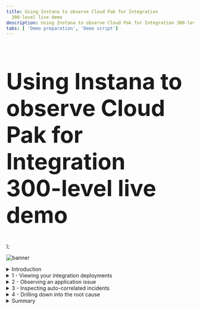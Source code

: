 ```yaml
---
title: Using Instana to observe Cloud Pak for Integration
  300-level live demo
description: Using Instana to observe Cloud Pak for Integration 300-level live demo
tabs: [ 'Demo preparation', 'Demo script']
---
```


  <span>
      <h1 style="font-size:60px;"> Using Instana to observe Cloud Pak for Integration<br/> 300-level live demo</h1>
  </span>
);

![banner](./images/using-instana-to-observe-CP4I-300-script-github-banner.jpg)

<span id="top"></span>

<details>

<summary>Introduction</summary>

<br/>

Today we will see how a bank can monitor the Cloud Pak for Integration. The bank built its mobile application using a microservices architecture, with independently developed components working together to provide customers access to their accounts. Instana automatically discovers the relationship between these components by tracking messages as they pass through. This tracking is based on Open Telemetry and designed to minimize the performance impact of collecting this data. The application uses a collection of technology including MQ, App Connect Enterprise, API Connect, Node.js, WebSphere Liberty and DB2. 

<br/>

We will start by seeing how Instana provides application performance monitoring for these components, using MQ as an example to examine its activity and health. Next we'll see how the bank is alerted to a live production issue. They will visualize the banking application that is experiencing the issue, with auto-correlated events highlighted within the context of that application. The team will drill down into the root cause to understand how to resolve the issue and prevent it from happening in the future.

<br/>

Let’s get started!

<br/>

(Demo intro slides <a href="https://ibm.box.com/s/c7h0gc1wy16yyhiy7ygrxad4vj5wl1km" target="_blank" rel="noreferrer">here</a>)

<br/>

(Printer-ready PDF of demo script <a href="https://ibm.box.com/s/fd0ceiezrh9hjg2fe3gea2ge15y6zwt3" target="_blank" rel="noreferrer">here</a>)

<br/>

**[Go to top](#top)**

</details>

<details>

<summary>1 - Viewing your integration deployments</summary>

<br/>

| **1.1** | **Understand the Instana platform ** |
| :--- | :--- |
| **Narration** | Focus Bank uses a microservices architecture for their application development. IBM API Connect exposes REST APIs to the application, IBM MQ provides the reliable communication, and IBM App Connect Enterprise the glue between microservices. The integration and application teams and the SRE (Site Reliability Engineer) need to be able to observe the environment and be alerted to issues that occur. They need to work together, collaboratively, to assure the bank’s applications are available.<br/><br/>IBM Instana provides a full-stack observability platform. The home screen shows five categories, which act as launch points based on your role:<br/><br/>1. 'Website & Mobile Apps' shows the end-user interaction and their experiences.<br/><br/>2. 'Applications' focuses on the server-side of the application, such as the number of calls, latency, and error call rate. <br/><br/>3. 'Platform' shows the target deployment environments that are used for the applications, such as Kubernetes, Cloud Foundry and vSphere.<br/><br/>4.	'Infrastructure' shows with the physical and virtualized servers underpinning the applications.<br/><br/>5. 'Events' highlights the incidents that the operational team should be reviewing. <br/><br/>These views are built by Instana agents that are installed on each of the monitored hosts. The agents automatically capture every service invocation, which are sent to the Instana back-end server for aggregation and analytics. Each agent has several technology sensors that understand how to collect the data - for instance there are MQ, App Connect Enterprise, DataPower and DB2 sensors. |
| **Action** &nbsp; 1.1.1 | Show the Instana home screen and explain each category.<br/><br/> <img src="https://raw.githubusercontent.com/ibm-garage-tsa/platinum-demos/master/src/pages/300-using-instana-to-observe-cloud-pak-for-integration/images/1-1-1-instana-home-screen.png" width="800" /> |

| **1.2** | **View the entire network ** |
| :--- | :--- |
| **Narration** | Let’s look at Focus Bank’s infrastructure.<br/><br/>Instana provides an infrastructure map across the entire estate. This is automatically discovered by the Instana agents, with additional user categorization possible. <br/><br/>In Instana, servers are referred to as hosts. These hosts include those used for the integration technology as well as the microservices that make up the application. This view is not limited to a single data center - it is a global hybrid multi-cloud view where hosts are on-premises and in public cloud environments.<br/><br/>If we click one of the hosts, this will show the hardware specification and immediately highlight any issues with the infrastructure. In this case, there are no issues. Scrolling down, we can see the components installed: IBM MQ, IBM App Connect Enterprise and several others. <br/><br/>Let’s click into the host dashboard to take a deeper look. |
| **Action** &nbsp; 1.2.1 | Click the **infrastructure** icon.<br/><br/> <img src="https://raw.githubusercontent.com/ibm-garage-tsa/platinum-demos/master/src/pages/300-using-instana-to-observe-cloud-pak-for-integration/images/1-2-1-infrastructure-icon.png" width="800" /> |
| **Action** &nbsp; 1.2.2 | Point out that the servers are configured for this Instana instance. The servers are distributed across the globe: the top right is a server in **us-central** (1), while the bottom right is **UK south** (2).<br/><br/> <img src="https://raw.githubusercontent.com/ibm-garage-tsa/platinum-demos/master/src/pages/300-using-instana-to-observe-cloud-pak-for-integration/images/1-2-2-servers.png" width="800" /> |
| **Action** &nbsp; 1.2.3 | Zoom into the **cp4i** category and hover your mouse over each server to show the components. <br/><br/> <img src="https://raw.githubusercontent.com/ibm-garage-tsa/platinum-demos/master/src/pages/300-using-instana-to-observe-cloud-pak-for-integration/images/1-2-3-cp4i-category.png" width="800" /> |
| **Action** &nbsp; 1.2.4 | As you hover over each server, stop when you see **IBM MQ Queue Manager** within the list.<br/><br/> <img src="https://raw.githubusercontent.com/ibm-garage-tsa/platinum-demos/master/src/pages/300-using-instana-to-observe-cloud-pak-for-integration/images/1-2-4-mq-dashboard.png" width="800" /> |
| **Action** &nbsp; 1.2.5 | Click the server with IBM MQ and scroll down to view the components installed on the server. <br/><br/> <img src="https://raw.githubusercontent.com/ibm-garage-tsa/platinum-demos/master/src/pages/300-using-instana-to-observe-cloud-pak-for-integration/images/1-2-5-components.png" width="800" /> |
| **Action** &nbsp; 1.2.6 | Click **Open Dashboard**. <br/><br/> <img src="https://raw.githubusercontent.com/ibm-garage-tsa/platinum-demos/master/src/pages/300-using-instana-to-observe-cloud-pak-for-integration/images/1-2-6-open-dashboard.png" width="800" /> |

| **1.3** | **Examine IBM MQ’s metrics ** |
| :--- | :--- |
| **Narration** | Instana displays details such as the operating system and hostname. Live and historical charts are available for various metrics such as CPU, memory, network and disk utilization. The software components running on the host can also be seen. <br/><br/>Let’s take a closer look at the MQ component. |
| **Action** &nbsp; 1.3.1 | Expand the **IBM MQ Queue Manager** section (1) and click the link (2).<br/><br/> <img src="https://raw.githubusercontent.com/ibm-garage-tsa/platinum-demos/master/src/pages/300-using-instana-to-observe-cloud-pak-for-integration/images/1-3-1-link.png" width="800" /> |
| **Narration** | Here we can see the details for the IBM MQ Queue Manager. This is the default view that Instana provides automatically. <br/><br/>The MQ agent understands how to collect the metrics. The live and historical metrics show the number of connections into the queue manager, the number of messages, and the configured MQ objects. If we look at the queues table, we can quickly filter and see the current state, such as the number of messages on the queue, and the time of the last put and get. We can dig deeper into all the queues, topics and applications associated with the queue manager, and see the details. |
| **Action** &nbsp; 1.3.2 | <InlineNotification>Two queue managers are used for the banking application. You could be in either queue manager at this point, depending on which machine and queue manager you selected previously. If the IBM MQ instance starts with **corebanking** (1), search for the BALANCE queue in the next step. Otherwise, search for AUDIT.</InlineNotification> <br/>Scroll down to the **Queues** table (2), and type either **balance** or **audit** into the **Search bar** (3). (As explained in the note above, you might have either choice.) <br/><br/> <img src="https://raw.githubusercontent.com/ibm-garage-tsa/platinum-demos/master/src/pages/300-using-instana-to-observe-cloud-pak-for-integration/images/1-3-2-search.png" width="800" /> |
| **Action** &nbsp; 1.3.3 | Click the top queue.<br/><br/> <img src="https://raw.githubusercontent.com/ibm-garage-tsa/platinum-demos/master/src/pages/300-using-instana-to-observe-cloud-pak-for-integration/images/1-3-3-click-queue.png" width="800" /> |
| **Action** &nbsp; 1.3.4 | Point out the **queue attributes** (1), **number of messages processed** (2) and **old message on the queue** (3). <br/><br/> <img src="https://raw.githubusercontent.com/ibm-garage-tsa/platinum-demos/master/src/pages/300-using-instana-to-observe-cloud-pak-for-integration/images/1-3-4-details.png" width="800" /> |
  
<br/>

**[Go to top](#top)**

</details>

<details>

<summary>2 - Observing an application issue</summary>

<br/>

| **2.1** | **Review the application  ** |
| :--- | :--- |
| **Narration** | Instana has just sent Focus Bank’s SRE team an alert about a sudden increase in errors on their Banking application.<br/><br/>The alert shows up in the team's Slack channel, but it can also be configured to show up in PagerDuty, Microsoft Teams, and <a href="https://www.ibm.com/docs/en/instana-observability/current?topic=apis-alerting" target="_blank" rel="noreferrer">many others</a>.<br/><br/>Instana only sends alerts when end users are impacted, so the SREs know this is an issue that needs their attention.<br/><br/>The SRE team clicks on the Banking App summary tab and immediately sees that the erroneous call rate and latency has increased. Clearly something has suddenly started to go wrong. <br/><br/>The SRE team arranges a call with the application and integration teams so they can investigate together. Everyone on the call has a different level of knowledge of the application, so the team looks at the component topology. <br/><br/>They see the 'bankUI' microservice is where the communication starts. Requests from the ‘bankui’ pass through the API gateway (DataPower) to protect the downstream APIs from unauthorized access. There are six separate request flows:<br/><br/>• Transfer – implemented using App Connect<br/>• Balance – implemented using App Connect<br/>• Audit – implemented using App Connect<br/>• Notification – implemented using Node.js<br/>• Fraud – implemented using Java in Open Liberty<br/>• Authentication – implemented using Java in Open Liberty<br/><br/>Some of these depend on further downstream components such as IBM MQ and DB2. All of these components and their relationships are automatically discovered and visually displayed. <br/><br/>They can see there are problems with the application because several services are highlighted in yellow. |
| **Action** &nbsp; 2.1.1 | Change the time period Instana is showing to 45 minutes past the hour, for a 15 minute window (1). Click **Set Time** (2).<br/><br/> <img src="https://raw.githubusercontent.com/ibm-garage-tsa/platinum-demos/master/src/pages/300-using-instana-to-observe-cloud-pak-for-integration/images/2-1-1-set-time.png" width="800" /> |
| **Action** &nbsp; 2.1.2 | Click the **Application** icon (1), and select **Banking App** (2) from the table.<br/><br/> <img src="https://raw.githubusercontent.com/ibm-garage-tsa/platinum-demos/master/src/pages/300-using-instana-to-observe-cloud-pak-for-integration/images/2-1-2-banking-app.png" width="800" /> |
| **Action** &nbsp; 2.1.3 | Show the **Erroneous Call Rate** (1) and **Latency** (2) graphs. Click the **Dependencies** (3) tab.<br/><br/> <img src="https://raw.githubusercontent.com/ibm-garage-tsa/platinum-demos/master/src/pages/300-using-instana-to-observe-cloud-pak-for-integration/images/2-1-3-graphs-dependencies.png" width="800" /> |
| **Action** &nbsp; 2.1.4 | Click through the components connected to the right of DataPower, pausing to show the technology being used and the summarized view. <br/><br/> <img src="https://raw.githubusercontent.com/ibm-garage-tsa/platinum-demos/master/src/pages/300-using-instana-to-observe-cloud-pak-for-integration/images/2-1-4-summarized-view.png" width="800" /> |
 
<br/>

**[Go to top](#top)**

</details> 

<details>

<summary>3 - Inspecting auto-correlated incidents</summary>

<br/>

| **3.1** | **Examine the issue ** |
| :--- | :--- |
| **Narration** | The SRE team clicks on the issue to inspect in more detail.<br/><br/>They see all the issues correlated together for the current incident on the events page. Instana classifies events into three categories:<br/><br/>1. Changes, for example a configuration change that may have occurred in the environment.<br/>2. Issues, that are identified within an individual component.<br/>3. Incidents, which correlate issues and changes automatically together.<br/><br/>The teams can see that the incident is still active, and the triggering event is still highlighted. A graphical view of the error is shown, explaining when the error started and the rate of failure. |
| **Action** &nbsp; 3.1.1 | Click the **Issues** button (1) and select **Sudden increase in the number of erroneous calls** (2). &nbsp; &nbsp; &nbsp; &nbsp; &nbsp; &nbsp; &nbsp; &nbsp; &nbsp; &nbsp; &nbsp; &nbsp; &nbsp; &nbsp; &nbsp; &nbsp; &nbsp; &nbsp; &nbsp; &nbsp; &nbsp; &nbsp; &nbsp; &nbsp; &nbsp; &nbsp; &nbsp; &nbsp; &nbsp; &nbsp; &nbsp; &nbsp; &nbsp; &nbsp;  &nbsp; &nbsp; &nbsp; &nbsp; &nbsp; &nbsp; &nbsp; &nbsp; &nbsp; &nbsp; &nbsp; &nbsp; &nbsp; &nbsp; &nbsp; &nbsp; &nbsp; &nbsp; &nbsp; &nbsp; &nbsp; &nbsp; &nbsp; &nbsp; &nbsp; &nbsp; &nbsp; &nbsp; &nbsp; &nbsp; &nbsp; &nbsp; &nbsp; &nbsp; &nbsp; &nbsp; &nbsp; &nbsp; &nbsp; &nbsp; &nbsp; &nbsp; &nbsp; &nbsp; &nbsp; &nbsp; &nbsp; &nbsp; &nbsp; &nbsp; &nbsp; &nbsp; &nbsp; &nbsp; &nbsp; &nbsp; &nbsp; &nbsp; &nbsp; &nbsp; &nbsp; &nbsp; &nbsp; <br/><br/> <img src="https://raw.githubusercontent.com/ibm-garage-tsa/platinum-demos/master/src/pages/300-using-instana-to-observe-cloud-pak-for-integration/images/3-1-1-sudden-increase.png" width="800" /> |
| **Action** &nbsp; 3.1.2 | Show the issue is still open (1). Click the **Analyze Calls** button (2). &nbsp; &nbsp; &nbsp; &nbsp; &nbsp; &nbsp; &nbsp; &nbsp; &nbsp; &nbsp; &nbsp; &nbsp; &nbsp; &nbsp; &nbsp; &nbsp; &nbsp; &nbsp; &nbsp; &nbsp; &nbsp; &nbsp; &nbsp; &nbsp;  &nbsp; &nbsp; &nbsp; &nbsp; &nbsp; &nbsp; &nbsp; &nbsp; &nbsp; &nbsp; &nbsp; &nbsp; &nbsp; &nbsp; &nbsp; &nbsp; &nbsp; &nbsp; &nbsp; &nbsp; &nbsp; &nbsp; &nbsp; &nbsp; &nbsp; &nbsp; &nbsp; &nbsp; &nbsp; &nbsp;  &nbsp; &nbsp; &nbsp; &nbsp; &nbsp; &nbsp; &nbsp; &nbsp; &nbsp; &nbsp; &nbsp; &nbsp; &nbsp; &nbsp; &nbsp; &nbsp; &nbsp; &nbsp; &nbsp; &nbsp; &nbsp; &nbsp; &nbsp; &nbsp; &nbsp; &nbsp; &nbsp; &nbsp; &nbsp; &nbsp; &nbsp; &nbsp; &nbsp; &nbsp; &nbsp; &nbsp; &nbsp; &nbsp; &nbsp; &nbsp; &nbsp; &nbsp;  <br/><br/><img src="https://raw.githubusercontent.com/ibm-garage-tsa/platinum-demos/master/src/pages/300-using-instana-to-observe-cloud-pak-for-integration/images/3-1-2-analyze-calls-button.png" width="800" /> |
 
<br/>

**[Go to top](#top)**

</details>

<details>

<summary>4 - Drilling down into the root cause</summary>

<br/>

| **4.1** | **View the calls via the visual dashboard ** |
| :--- | :--- |
| **Narration** | The team navigates into the affected API invocations to investigate. Instana traces every step of an invocation, without sampling, assuring all components are traced and allowing each technology area to be investigated. The team selects one of the invocations for further analysis. |
| **Action** &nbsp; 4.1.1 | Expand the **GET /api/balance** row, showing all the affected calls. &nbsp; &nbsp; &nbsp; &nbsp; &nbsp; &nbsp; &nbsp; &nbsp; &nbsp; &nbsp; &nbsp; &nbsp; &nbsp; &nbsp; &nbsp; &nbsp; &nbsp; &nbsp; &nbsp; &nbsp; &nbsp; &nbsp; &nbsp; &nbsp; &nbsp; &nbsp; &nbsp; &nbsp; &nbsp; &nbsp; &nbsp; &nbsp; &nbsp; &nbsp; &nbsp; &nbsp; &nbsp; &nbsp; &nbsp; &nbsp; <br/><br/> <img src="https://raw.githubusercontent.com/ibm-garage-tsa/platinum-demos/master/src/pages/300-using-instana-to-observe-cloud-pak-for-integration/images/4-1-1-affected-calls.png" width="800" /> |
| **Action** &nbsp; 4.1.2 | Click the invocation at the top of the list. &nbsp; &nbsp; &nbsp; &nbsp; &nbsp; &nbsp; &nbsp; &nbsp; &nbsp; &nbsp; &nbsp; &nbsp; &nbsp; &nbsp; &nbsp; &nbsp; &nbsp; &nbsp; &nbsp; &nbsp; &nbsp; &nbsp; &nbsp; &nbsp; &nbsp; &nbsp; &nbsp; &nbsp; &nbsp; &nbsp; &nbsp; &nbsp; &nbsp; &nbsp; &nbsp; &nbsp; &nbsp; &nbsp; &nbsp; &nbsp; &nbsp; &nbsp; &nbsp; &nbsp; &nbsp; &nbsp; &nbsp; &nbsp; &nbsp; &nbsp; &nbsp; &nbsp; &nbsp; &nbsp; &nbsp; &nbsp; &nbsp; &nbsp; &nbsp; &nbsp; &nbsp; &nbsp; &nbsp; &nbsp; &nbsp; &nbsp; &nbsp; &nbsp; &nbsp; &nbsp; &nbsp; &nbsp; &nbsp; &nbsp; &nbsp; &nbsp; &nbsp; &nbsp; &nbsp; &nbsp; &nbsp; &nbsp; &nbsp; &nbsp; &nbsp; &nbsp; &nbsp; &nbsp;  &nbsp; &nbsp; &nbsp; &nbsp; &nbsp; &nbsp; &nbsp; &nbsp; &nbsp; &nbsp; &nbsp; &nbsp; &nbsp; &nbsp; &nbsp; &nbsp; &nbsp; &nbsp; &nbsp; &nbsp; &nbsp; &nbsp; &nbsp; &nbsp; &nbsp;  <br/><br/><img src="https://raw.githubusercontent.com/ibm-garage-tsa/platinum-demos/master/src/pages/300-using-instana-to-observe-cloud-pak-for-integration/images/4-1-2-click-call.png" width="800" /> |

| **4.2** | **Understand the impact and source of the incident ** |
| :--- | :--- |
| **Narration** | The teams see a hierarchical view of the invocation, all the way from the end-user's web browser to the backend system. There are a number of sub-calls traced, and several are experiencing an undesirable delay and/or error. The timeline plots the duration of each sub-call, immediately highlighting where the issue may be located. |
| **Action** &nbsp; 4.2.1 | Highlight the **Sub Calls** (1), **Timeline** (2) and **Details** (3) section. <br/><br/> <img src="https://raw.githubusercontent.com/ibm-garage-tsa/platinum-demos/master/src/pages/300-using-instana-to-observe-cloud-pak-for-integration/images/4-2-1-highlight.png" width="800" /> |
| **Narration** | The team expands the call, allowing them to drill down and look at each step of the invocation. Within some components they can see sub-calls in an individual component, for instance individual input / output nodes in App Connect Enterprise. <br/><br/>The calls are automatically color labeled - one each for HTTP, MQ and JDBC traffic. As the team looks closer, they can identify the components that are bridging multiple protocols, as they have multiple colored bars. <br/><br/>At the top of the stack, they see that 503 – Service Unavailable is being returned to the calling application, with an approximate one second latency. They initially focus on the App Connect Enterprise calls and see the message put quickly onto the IBM MQ BALANCE.IN queue, to retrieve the balance. ACE then immediately waits for a response message on the BALANCE.OUT queue. This call fails after one second. The team suspects it may be an App Connect issue, but continues to look deeper. <br/><br/>They look at the emitted event and the MQ return code of 2033, which means ‘no message available’. App Connect tried to retrieve a response message for one second, and an error is returned when none were available. The teams agree that this suggests the issue is deeper into the call. They continue to dig into the call stack. <br/><br/>At the bottom of the call stack they can see an error connecting to the database from the Open Liberty Java application. The application team immediately investigates the issue, and are able to quickly resolve it. An issue that initially appeared to be a high latency in App Connect turned out to be an underlying database out-of-memory issue. All of this was discovered automatically by Instana. |
| **Action** &nbsp; 4.2.2 | <InlineNotification>As this is a live system, the number of sub-steps and the exact error message reported by the database may be different.</InlineNotification> <br/>Expand the call stack (1). Highlight the **transport coloring** (2) and the high level errors (3).<br/><br/> <img src="https://raw.githubusercontent.com/ibm-garage-tsa/platinum-demos/master/src/pages/300-using-instana-to-observe-cloud-pak-for-integration/images/4-2-2-scroll-down.png" width="800" /> |
| **Action** &nbsp; 4.2.3 | Collapse and click the **Balance.get... MESSAGING** call. As highlighted in the narration, explain how App Connect successfully places the message on IBM MQ. <br/><br/> <img src="https://raw.githubusercontent.com/ibm-garage-tsa/platinum-demos/master/src/pages/300-using-instana-to-observe-cloud-pak-for-integration/images/4-2-3-balance-get.png" width="800" /> |
| **Action** &nbsp; 4.2.4 | Click the **! Balance.gen** call (1). On the right hand side, scroll down (2) and show the **messaging.ibmmq.return_code** value (3). As highlighted in the narration, explain how MQ did not receive a response message within a second, which caused it to time out. <br/><br/> <img src="https://raw.githubusercontent.com/ibm-garage-tsa/platinum-demos/master/src/pages/300-using-instana-to-observe-cloud-pak-for-integration/images/4-2-4-click-call.png" width="800" /> |
| **Action** &nbsp; 4.2.5 | Expand the call stack and click the **!** (1) call immediately below the JmsBytesMessage entry. As highlighted in the narration, explain how the database is unavailable (2), and this causes no response message being returned to App Connect. <br/><br/> <img src="https://raw.githubusercontent.com/ibm-garage-tsa/platinum-demos/master/src/pages/300-using-instana-to-observe-cloud-pak-for-integration/images/4-2-5-connect-call.png" width="800" /> |
 
| **4.3** | **See that the issue is resolved ** |
| :--- | :--- |
| **Narration** | Now that Instana has identified the root cause, the application team resolves the issue and views the live transactions flowing through the application.<br/><br/>As the team sees, API calls are now taking tens of milliseconds and completing successfully. &nbsp; &nbsp; &nbsp; &nbsp; &nbsp; &nbsp; &nbsp; &nbsp; &nbsp; &nbsp; &nbsp; &nbsp; &nbsp; &nbsp; &nbsp; &nbsp; &nbsp; &nbsp; &nbsp; &nbsp; &nbsp; &nbsp; &nbsp; &nbsp; &nbsp;  &nbsp; &nbsp; &nbsp; &nbsp; &nbsp; &nbsp; &nbsp; &nbsp; &nbsp; &nbsp; &nbsp; &nbsp; &nbsp; &nbsp; &nbsp; &nbsp; &nbsp; &nbsp; &nbsp; &nbsp; &nbsp; &nbsp; &nbsp; &nbsp; &nbsp; &nbsp; &nbsp; &nbsp; &nbsp; &nbsp; &nbsp; &nbsp; &nbsp; &nbsp; &nbsp; &nbsp; &nbsp; &nbsp; &nbsp; &nbsp; &nbsp; &nbsp; &nbsp; &nbsp; &nbsp; &nbsp; &nbsp; &nbsp; &nbsp; &nbsp; &nbsp; &nbsp; &nbsp; &nbsp; &nbsp; &nbsp; &nbsp; &nbsp; &nbsp; &nbsp; &nbsp; &nbsp; |
| **Action** &nbsp; 4.3.1 | Expand the **Time Range** section (1), then change the time period Instana is showing to 'on the hour', for a 30 minute window (2). Click **Set Time** (3). &nbsp; &nbsp; &nbsp; &nbsp; &nbsp; &nbsp; &nbsp; &nbsp; &nbsp; &nbsp; &nbsp; &nbsp; &nbsp; &nbsp; &nbsp; &nbsp; &nbsp; &nbsp; &nbsp; &nbsp; &nbsp; &nbsp; &nbsp; &nbsp; &nbsp; &nbsp; &nbsp; &nbsp; &nbsp; &nbsp; &nbsp; &nbsp; &nbsp; &nbsp; &nbsp; &nbsp; &nbsp; &nbsp; &nbsp; &nbsp; &nbsp; &nbsp; &nbsp; &nbsp; &nbsp; &nbsp; &nbsp; &nbsp; <br/><br/> <img src="https://raw.githubusercontent.com/ibm-garage-tsa/platinum-demos/master/src/pages/300-using-instana-to-observe-cloud-pak-for-integration/images/4-3-1-change-time.png" width="800" /> |
| **Action** &nbsp; 4.3.2 | Click the **Application** icon (1) and select the **Banking App** row (2). &nbsp; &nbsp; &nbsp; &nbsp; &nbsp; &nbsp; &nbsp; &nbsp; &nbsp; &nbsp; &nbsp; &nbsp; &nbsp; &nbsp; &nbsp; &nbsp; &nbsp; &nbsp; &nbsp; &nbsp; &nbsp; &nbsp; &nbsp; &nbsp; &nbsp; &nbsp; &nbsp; &nbsp; &nbsp; &nbsp; &nbsp; &nbsp; &nbsp; &nbsp; &nbsp; &nbsp; &nbsp; &nbsp; &nbsp; &nbsp; &nbsp; &nbsp; &nbsp; &nbsp; &nbsp; &nbsp; &nbsp; &nbsp; &nbsp; &nbsp; &nbsp; &nbsp; &nbsp; &nbsp; &nbsp; &nbsp; &nbsp; &nbsp; &nbsp; &nbsp; &nbsp; &nbsp; &nbsp; &nbsp; &nbsp; &nbsp; &nbsp; &nbsp; &nbsp; &nbsp; &nbsp; &nbsp; &nbsp; &nbsp; &nbsp; &nbsp; &nbsp; &nbsp; &nbsp; &nbsp; &nbsp; &nbsp; &nbsp; &nbsp; &nbsp; &nbsp; &nbsp; <br/><br/> <img src="https://raw.githubusercontent.com/ibm-garage-tsa/platinum-demos/master/src/pages/300-using-instana-to-observe-cloud-pak-for-integration/images/4-3-2-banking-app.png" width="800" /> |(
| **Action** &nbsp; 4.3.3 | Point out that the **Calls** (1), **Erroneous Call Rate** (2) and **Latency** (3) have returned back to normal. &nbsp; &nbsp; &nbsp; &nbsp; &nbsp; &nbsp; &nbsp; &nbsp; &nbsp; &nbsp; &nbsp; &nbsp; &nbsp; &nbsp; &nbsp; &nbsp; &nbsp; &nbsp; &nbsp; &nbsp; &nbsp; &nbsp; &nbsp; &nbsp;  &nbsp; &nbsp; &nbsp; &nbsp; &nbsp; &nbsp; &nbsp; &nbsp; &nbsp; &nbsp; &nbsp; &nbsp; &nbsp; &nbsp; &nbsp; &nbsp; &nbsp; &nbsp; &nbsp; &nbsp; &nbsp; &nbsp; &nbsp; &nbsp; &nbsp; &nbsp; &nbsp; &nbsp; &nbsp; &nbsp; &nbsp; &nbsp; &nbsp; &nbsp; &nbsp; &nbsp; &nbsp; &nbsp; &nbsp; &nbsp; &nbsp; &nbsp; &nbsp; &nbsp; &nbsp; &nbsp; &nbsp; &nbsp; &nbsp; &nbsp; &nbsp; &nbsp; &nbsp; &nbsp; &nbsp; &nbsp; &nbsp; &nbsp; &nbsp; &nbsp; &nbsp; &nbsp; &nbsp;<br/><br/> <img src="https://raw.githubusercontent.com/ibm-garage-tsa/platinum-demos/master/src/pages/300-using-instana-to-observe-cloud-pak-for-integration/images/4-3-3-normal.png" width="800" /> |
 
<br/>

**[Go to top](#top)**

</details>

<details>

<summary>Summary</summary>

<br/>

You’ve seen how Instana can help make the process of identifying problems and finding their root cause frictionless across technology stacks. Since Instana automates so many of the manual and labor-intensive aspects of the process, you do not need to worry about instrumenting observability or constantly monitoring for problems. And when problems do arise, all the trace data is there at your fingertips, assuring issues are resolved swiftly to minimize the impact to end-users.

<br/>

Thank you for attending today’s demonstration.

<br/>

**[Go to top](#top)**

</details>